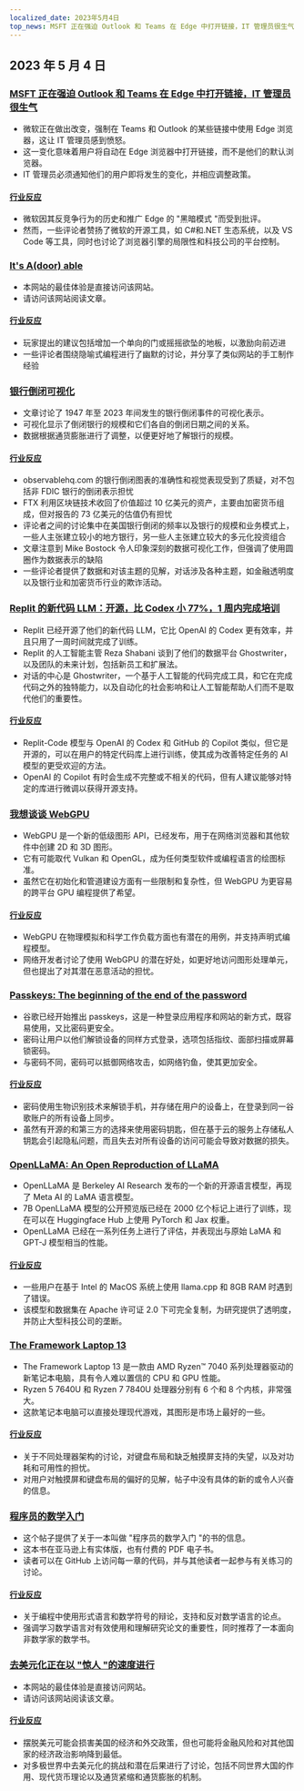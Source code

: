 ```yaml
---
localized_date: 2023年5月4日
top_news: MSFT 正在强迫 Outlook 和 Teams 在 Edge 中打开链接，IT 管理员很生气
---
```




<CallToAction />

<Steps>

## 2023 年 5 月 4 日

### [MSFT 正在强迫 Outlook 和 Teams 在 Edge 中打开链接，IT 管理员很生气](https://www.theverge.com/2023/5/3/23709297/microsoft-edge-force-outlook-teams-web-links-open)

- 微软正在做出改变，强制在 Teams 和 Outlook 的某些链接中使用 Edge 浏览器，这让 IT 管理员感到愤怒。
- 这一变化意味着用户将自动在 Edge 浏览器中打开链接，而不是他们的默认浏览器。
- IT 管理员必须通知他们的用户即将发生的变化，并相应调整政策。

#### [行业反应](http://news.ycombinator.com/item?id=35800158)

- 微软因其反竞争行为的历史和推广 Edge 的 "黑暗模式 "而受到批评。
- 然而，一些评论者赞扬了微软的开源工具，如 C#和.NET 生态系统，以及 VS Code 等工具，同时也讨论了浏览器引擎的局限性和科技公司的平台控制。

### [It's A(door) able](https://ncase.me/door/)

- 本网站的最佳体验是直接访问该网站。
- 请访问该网站阅读文章。

#### [行业反应](http://news.ycombinator.com/item?id=35800492)

- 玩家提出的建议包括增加一个单向的门或摇摇欲坠的地板，以激励向前迈进
- 一些评论者围绕隐喻式编程进行了幽默的讨论，并分享了类似网站的手工制作经验

### [银行倒闭可视化](https://observablehq.com/@mbostock/bank-failures)

- 文章讨论了 1947 年至 2023 年间发生的银行倒闭事件的可视化表示。
- 可视化显示了倒闭银行的规模和它们各自的倒闭日期之间的关系。
- 数据根据通货膨胀进行了调整，以便更好地了解银行的规模。

#### [行业反应](http://news.ycombinator.com/item?id=35795975)

- observablehq.com 的银行倒闭图表的准确性和视觉表现受到了质疑，对不包括非 FDIC 银行的倒闭表示担忧
- FTX 利用区块链技术收回了价值超过 10 亿美元的资产，主要由加密货币组成，但对报告的 73 亿美元的估值仍有担忧
- 评论者之间的讨论集中在美国银行倒闭的频率以及银行的规模和业务模式上，一些人主张建立较小的地方银行，另一些人主张建立较大的多元化投资组合
- 文章注意到 Mike Bostock 令人印象深刻的数据可视化工作，但强调了使用圆圈作为数据表示的缺陷
- 一些评论者提供了数据和对该主题的见解，对话涉及各种主题，如金融透明度以及银行业和加密货币行业的欺诈活动。

### [Replit 的新代码 LLM：开源，比 Codex 小 77%，1 周内完成培训](https://www.latent.space/p/reza-shabani#details)

- Replit 已经开源了他们的新代码 LLM，它比 OpenAI 的 Codex 更有效率，并且只用了一周时间就完成了训练。
- Replit 的人工智能主管 Reza Shabani 谈到了他们的数据平台 Ghostwriter，以及团队的未来计划，包括新员工和扩展法。
- 对话的中心是 Ghostwriter，一个基于人工智能的代码完成工具，和它在完成代码之外的独特能力，以及自动化的社会影响和让人工智能帮助人们而不是取代他们的重要性。

#### [行业反应](http://news.ycombinator.com/item?id=35803435)

- Replit-Code 模型与 OpenAI 的 Codex 和 GitHub 的 Copilot 类似，但它是开源的，可以在用户的特定代码库上进行训练，使其成为改善特定任务的 AI 模型的更受欢迎的方法。
- OpenAI 的 Copilot 有时会生成不完整或不相关的代码，但有人建议能够对特定的库进行微调以获得开源支持。

### [我想谈谈 WebGPU](https://cohost.org/mcc/post/1406157-i-want-to-talk-about-webgpu)

- WebGPU 是一个新的低级图形 API，已经发布，用于在网络浏览器和其他软件中创建 2D 和 3D 图形。
- 它有可能取代 Vulkan 和 OpenGL，成为任何类型软件或编程语言的绘图标准。
- 虽然它在初始化和管道建设方面有一些限制和复杂性，但 WebGPU 为更容易的跨平台 GPU 编程提供了希望。

#### [行业反应](http://news.ycombinator.com/item?id=35800988)

- WebGPU 在物理模拟和科学工作负载方面也有潜在的用例，并支持声明式编程模型。
- 网络开发者讨论了使用 WebGPU 的潜在好处，如更好地访问图形处理单元，但也提出了对其潜在恶意活动的担忧。

### [Passkeys: The beginning of the end of the password](https://blog.google/technology/safety-security/the-beginning-of-the-end-of-the-password/)

- 谷歌已经开始推出 passkeys，这是一种登录应用程序和网站的新方式，既容易使用，又比密码更安全。
- 密码让用户以他们解锁设备的同样方式登录，选项包括指纹、面部扫描或屏幕锁密码。
- 与密码不同，密码可以抵御网络攻击，如网络钓鱼，使其更加安全。

#### [行业反应](http://news.ycombinator.com/item?id=35801392)

- 密码使用生物识别技术来解锁手机，并存储在用户的设备上，在登录到同一谷歌账户的所有设备上同步。
- 虽然有开源的和第三方的选择来使用密码钥匙，但在基于云的服务上存储私人钥匙会引起隐私问题，而且失去对所有设备的访问可能会导致对数据的损失。

### [OpenLLaMA: An Open Reproduction of LLaMA](https://github.com/openlm-research/open_llama)

- OpenLLaMA 是 Berkeley AI Research 发布的一个新的开源语言模型，再现了 Meta AI 的 LaMA 语言模型。
- 7B OpenLLaMA 模型的公开预览版已经在 2000 亿个标记上进行了训练，现在可以在 Huggingface Hub 上使用 PyTorch 和 Jax 权重。
- OpenLLaMA 已经在一系列任务上进行了评估，并表现出与原始 LaMA 和 GPT-J 模型相当的性能。

#### [行业反应](http://news.ycombinator.com/item?id=35798888)

- 一些用户在基于 Intel 的 MacOS 系统上使用 llama.cpp 和 8GB RAM 时遇到了错误。
- 该模型和数据集在 Apache 许可证 2.0 下可完全复制，为研究提供了透明度，并防止大型科技公司的垄断。

### [The Framework Laptop 13](https://frame.work/blog/announcing-the-framework-laptop-13-powered-by-amd-ryzen)

- The Framework Laptop 13 是一款由 AMD Ryzen™ 7040 系列处理器驱动的新笔记本电脑，具有令人难以置信的 CPU 和 GPU 性能。
- Ryzen 5 7640U 和 Ryzen 7 7840U 处理器分别有 6 个和 8 个内核，非常强大。
- 这款笔记本电脑可以直接处理现代游戏，其图形是市场上最好的一些。

#### [行业反应](http://news.ycombinator.com/item?id=35802210)

- 关于不同处理器架构的讨论，对键盘布局和缺乏触摸屏支持的失望，以及对功耗和可用性的担忧。
- 对用户对触摸屏和键盘布局的偏好的见解，帖子中没有具体的新的或令人兴奋的信息。

### [程序员的数学入门](https://pimbook.org)

- 这个帖子提供了关于一本叫做 "程序员的数学入门 "的书的信息。
- 这本书在亚马逊上有实体版，也有付费的 PDF 电子书。
- 读者可以在 GitHub 上访问每一章的代码，并与其他读者一起参与有关练习的讨论。

#### [行业反应](http://news.ycombinator.com/item?id=35800136)

- 关于编程中使用形式语言和数学符号的辩论，支持和反对数学语言的论点。
- 强调学习数学语言对有效使用和理解研究论文的重要性，同时推荐了一本面向非数学家的数学书。

### [去美元化正在以 "惊人 "的速度进行](https://www.bloomberg.com/news/articles/2023-04-18/de-dollarization-is-happening-at-a-stunning-pace-jen-says)

- 本网站的最佳体验是直接访问网站。
- 请访问该网站阅读该文章。

#### [行业反应](http://news.ycombinator.com/item?id=35796915)

- 摆脱美元可能会损害美国的经济和外交政策，但也可能将金融风险和对其他国家的经济政治影响降到最低。
- 对多极世界中去美元化的挑战和潜在后果进行了讨论，包括不同世界大国的作用、现代货币理论以及通货紧缩和通货膨胀的机制。

</Steps>
